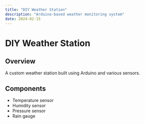 ```yaml
---
title: "DIY Weather Station"
description: "Arduino-based weather monitoring system"
date: 2024-02-15
---
```


# DIY Weather Station

## Overview

A custom weather station built using Arduino and various sensors.

## Components

- Temperature sensor
- Humidity sensor
- Pressure sensor
- Rain gauge

